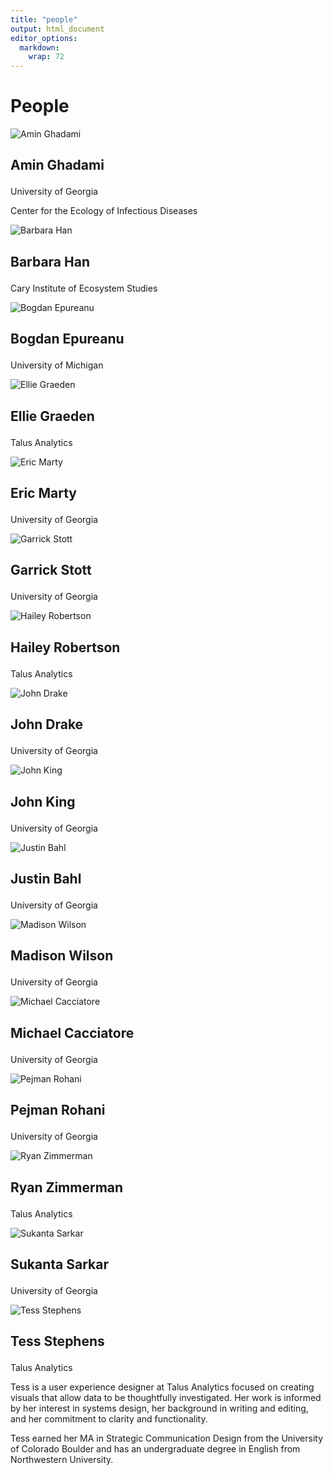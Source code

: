 ```yaml
---
title: "people"
output: html_document
editor_options: 
  markdown: 
    wrap: 72
---
```


</div>

::: {#contributors .jumbotron .jumbotron-fluid .homepagebanner}
::: container
<h1>People</h1>
:::
:::

<div class="container-fluid main-container">

<!-- container-fluid main-container -->

::: {.row .row-people}
::: col-sm-4
<img src="images/people/AminGhadami.jpg" alt="Amin Ghadami" class="card-img-top img-circle"/>

::: card-body
<h2 class="card-title name">

Amin Ghadami

</h2>

<p class="Institution">

University of Georgia

</p>

<p class="departmentSchool1">

Center for the Ecology of Infectious Diseases

</p>

<p class="position">



</p>

<!--Personal personal-website btn-sm btn-primarys -->

<!--
<a class="personal-website btn-sm btn-primary" href="https://www.anabento.io/">
more \></a>--->
:::
:::

::: col-sm-4
<img src="images/people/BarbaraHan.jpg" alt="Barbara Han" class="card-img-top img-circle"/>

::: card-body
<h2 class="card-title name">

Barbara Han

</h2>

<p class="Institution">

Cary Institute of Ecosystem Studies

</p>

<p class="position">



</p>

<!--Personal personal-website btn-sm btn-primarys -->
<!--
<a class="personal-website btn-sm btn-primary" href="https://www.anabento.io/">
more \></a>--->
:::
:::

::: col-sm-4
<img src="images/people/BogdanEpureanu.jpg" alt="Bogdan Epureanu" class="card-img-top img-circle"/>

::: card-body
<h2 class="card-title name">

Bogdan Epureanu

</h2>

<p class="Institution">

University of Michigan

</p>

<p class="position">



</p>

<!--Personal personal-website btn-sm btn-primarys -->

<!--
<a class="personal-website btn-sm btn-primary" href="https://www.anabento.io/">
more \></a>--->
:::
:::
:::

<!-- end of row-->

::: {.row .row-people}
::: col-sm-4
<img src="images/people/EllieGraeden.jpg" alt="Ellie Graeden" class="card-img-top img-circle"/>

::: card-body
<h2 class="card-title name">

Ellie Graeden

</h2>

<p class="Institution">

Talus Analytics

</p>

<p class="college">



</p>

<p class="position">



</p>

<!--Personal personal-website btn-sm btn-primarys -->

<!--   <a class="personal-website btn-sm btn-primary" href="https://www.caes.uga.edu/about/personnel/person.html?pk_id=20393&name=Tommy%20Bui" target="_blank"> more > </a> -->
:::
:::

::: col-sm-4
<img src="images/people/EricMarty.jpg" alt="Eric Marty" class="card-img-top img-circle"/>

::: card-body
<h2 class="card-title name">

Eric Marty

</h2>

<p class="Institution">

University of Georgia

</p>

<p class="departmentSchool1">



</p>

<!--Personal personal-website btn-sm btn-primarys -->

<!--
<a class="personal-website btn-sm btn-primary" href="https://www.anabento.io/">
more \></a>--->
:::
:::

::: col-sm-4
<img src="images/people/GarrickStott.jpg" alt="Garrick Stott" class="card-img-top img-circle"/>

::: card-body
<h2 class="card-title name">

Garrick Stott

</h2>

<p class="Institution">

University of Georgia

</p>

<p class="college">



</p>

<p class="position">



</p>

<!--Personal personal-website btn-sm btn-primarys -->

<!--
<a class="personal-website btn-sm btn-primary" href="https://www.anabento.io/">
more \></a>--->
:::
:::
:::

<!-- end of row-->

::: {.row .row-people}
::: col-sm-4
<img src="images/people/HaileyRobertson.jpg" alt="Hailey Robertson" class="card-img-top img-circle"/>

::: card-body
<h2 class="card-title name">

Hailey Robertson

</h2>

<p class="Institution">

Talus Analytics

</p>

<p class="position">



</p>

<!--Personal personal-website btn-sm btn-primarys -->

<!--
<a class="personal-website btn-sm btn-primary" href="https://www.anabento.io/">
more \></a>--->
:::
:::

::: col-sm-4
<img src="images/people/JohnDrake.jpg" alt="John Drake" class="card-img-top img-circle"/>

::: card-body
<h2 class="card-title name">

John Drake

</h2>

<p class="Institution">

University of Georgia

</p>

<p class="college">


</p>

<p class="department">



</p>

<p class="position">



</p>

<!--Personal personal-website btn-sm btn-primarys -->

<!--
<a class="personal-website btn-sm btn-primary" href="https://www.anabento.io/">
more \></a>--->
:::
:::

::: col-sm-4
<img src="images/people/JohnKing.jpg" alt="John King" class="card-img-top img-circle"/>

::: card-body
<h2 class="card-title name">

John King

</h2>

<p class="Institution">

University of Georgia

</p>

<p class="college">



</p>

<p class="department">


</p>

<p class="position">



</p>

<!--Personal personal-website btn-sm btn-primarys -->

<!--
<a class="personal-website btn-sm btn-primary" href="https://www.anabento.io/">
more \></a>--->
:::
:::
:::

<!-- end of row-->

::: {.row .row-people}
::: col-sm-4
<img src="images/people/JustinBahl.jpg" alt="Justin Bahl" class="card-img-top img-circle"/>

::: card-body
<h2 class="card-title name">

Justin Bahl

</h2>

<p class="Institution">

University of Georgia

</p>

<p class="college">



</p>

<p class="position">



</p>

<!--Personal personal-website btn-sm btn-primarys -->

<!--
<a class="personal-website btn-sm btn-primary" href="https://www.anabento.io/">
more \></a>--->
:::
:::

::: col-sm-4
<img src="images/people/MadisonWilson.jpg" alt="Madison Wilson" class="card-img-top img-circle"/>

::: card-body
<h2 class="card-title name">

Madison Wilson

</h2>

<p class="Institution">

University of Georgia

</p>

<p class="college">



</p>

<p class="position">


</p>

<!--Personal personal-website btn-sm btn-primarys -->

<!--
<a class="personal-website btn-sm btn-primary" href="https://www.anabento.io/">
more \></a>--->
:::
:::

::: col-sm-4
<img src="images/people/MichaelCacciatore.jpg" alt="Michael Cacciatore" class="card-img-top img-circle"/>

::: card-body
<h2 class="card-title name">

Michael Cacciatore

</h2>

<p class="Institution">

University of Georgia

</p>

<p class="college">


</p>

<p class="position">


</p>

<!--Personal personal-website btn-sm btn-primarys -->

<!--
<a class="personal-website btn-sm btn-primary" href="https://www.anabento.io/">
more \></a>--->
:::
:::
:::

<!-- end of row-->

::: {.row .row-people}
::: col-sm-4
<img src="images/people/PejmanRohani.jpg" alt="Pejman Rohani" class="card-img-top img-circle"/>

::: card-body
<h2 class="card-title name">

Pejman Rohani

</h2>

<p class="Institution">

University of Georgia
</p>

<p class="department">


</p>

<p class="position">



</p>

<!--Personal personal-website btn-sm btn-primarys -->

<!--
<a class="personal-website btn-sm btn-primary" href="https://www.anabento.io/">
more \></a>--->
:::
:::

::: col-sm-4
<img src="images/people/RyanZimmerman.jpg" alt="Ryan Zimmerman" class="card-img-top img-circle"/>

::: card-body
<h2 class="card-title name">

Ryan Zimmerman

</h2>

<p class="Institution">

Talus Analytics

</p>

<p class="department">

</p>

<p class="position">


</p>

<!--Personal personal-website btn-sm btn-primarys -->

<!--
<a class="personal-website btn-sm btn-primary" href="https://www.anabento.io/">
more \></a>--->
:::
:::

::: col-sm-4
<img src="images/people/SukantaSarkar.jpg" alt="Sukanta Sarkar" class="card-img-top img-circle"/>

::: card-body
<h2 class="card-title name">

Sukanta Sarkar

</h2>

<p class="Institution">

University of Georgia

</p>

<p class="college">



</p>

<p class="position">



</p>

<!--Personal personal-website btn-sm btn-primarys -->
<!--
<a class="personal-website btn-sm btn-primary" href="https://www.anabento.io/">
more \></a>--->
:::
:::
:::

<!-- end of row-->

<img src="images/people/TessStephens.jpg" alt="Tess Stephens" class="card-img-top img-circle"/>

::: card-body
<h2 class="card-title name">

Tess Stephens

</h2>

<p class="Institution">

Talus Analytics

</p>

<p class="college">



</p>

<p class="position">

Tess is a user experience designer at Talus Analytics focused on creating visuals that allow data to be thoughtfully investigated. Her work is informed by her interest in systems design, her background in writing and editing, and her commitment to clarity and functionality. 

Tess earned her MA in Strategic Communication Design from the University of Colorado Boulder and has an undergraduate degree in English from Northwestern University.


</p>

<!--Personal personal-website btn-sm btn-primarys -->

<!--
<a class="personal-website btn-sm btn-primary" href="https://www.anabento.io/">
more \></a>--->

:::

<!-- end of row-->

<!--End of People -->

